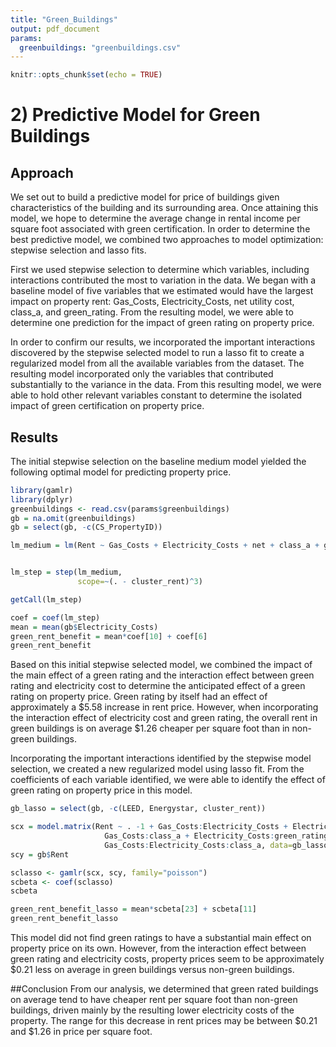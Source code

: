 ```yaml
---
title: "Green_Buildings"
output: pdf_document
params: 
  greenbuildings: "greenbuildings.csv"
---
```


```r
knitr::opts_chunk$set(echo = TRUE)
```


2) Predictive Model for Green Buildings
=================================
## Approach

We set out to build a predictive model for price of buildings given characteristics of the building and its surrounding area. Once attaining this model, we hope to determine the average change in rental income per square foot associated with green certification. In order to determine the best predictive model, we combined two approaches to model optimization: stepwise selection and lasso fits. 

First we used stepwise selection to determine which variables, including interactions contributed the most to variation in the data. We began with a baseline model of five variables that we estimated would have the largest impact on property rent: Gas_Costs, Electricity_Costs, net utility cost, class_a, and green_rating. From the resulting model, we were able to determine one prediction for the impact of green rating on property price. 

In order to confirm our results, we incorporated the important interactions discovered by the stepwise selected model to run a lasso fit to create a regularized model from all the available variables from the dataset. The resulting model incorporated only the variables that contributed substantially to the variance in the data. From this resulting model, we were able to hold other relevant variables constant to determine the isolated impact of green certification on property price. 

## Results

The initial stepwise selection on the baseline medium model yielded the following optimal model for predicting property price. 

```r
library(gamlr)
library(dplyr)
greenbuildings <- read.csv(params$greenbuildings)
gb = na.omit(greenbuildings)
gb = select(gb, -c(CS_PropertyID))

lm_medium = lm(Rent ~ Gas_Costs + Electricity_Costs + net + class_a + green_rating, data=gb)


lm_step = step(lm_medium, 
               scope=~(. - cluster_rent)^3)

getCall(lm_step)

coef = coef(lm_step)
mean = mean(gb$Electricity_Costs)
green_rent_benefit = mean*coef[10] + coef[6]
green_rent_benefit
```

Based on this initial stepwise selected model, we combined the impact of the main effect of a green rating and the interaction effect between green rating and electricity cost to determine the anticipated effect of a green rating on property price. Green rating by itself had an effect of approximately a $5.58 increase in rent price. However, when incorporating the interaction effect of electricity cost and green rating, the overall rent in green buildings is on average $1.26 cheaper per square foot than in non-green buildings. 

Incorporating the important interactions identified by the stepwise model selection, we created a new regularized model using lasso fit. From the coefficients of each variable identified, we were able to identify the effect of green rating on property price in this model.

```r

gb_lasso = select(gb, -c(LEED, Energystar, cluster_rent))

scx = model.matrix(Rent ~ . -1 + Gas_Costs:Electricity_Costs + Electricity_Costs:class_a + 
                     Gas_Costs:class_a + Electricity_Costs:green_rating + Electricity_Costs:net + 
                     Gas_Costs:Electricity_Costs:class_a, data=gb_lasso)
scy = gb$Rent 

sclasso <- gamlr(scx, scy, family="poisson")
scbeta <- coef(sclasso)
scbeta

green_rent_benefit_lasso = mean*scbeta[23] + scbeta[11]
green_rent_benefit_lasso
```

This model did not find green ratings to have a substantial main effect on property price on its own. However, from the interaction effect between green rating and electricity costs, property prices seem to be approximately $0.21 less on average in green buildings versus non-green buildings. 

##Conclusion
From our analysis, we determined that green rated buildings on average tend to have cheaper rent per square foot than non-green buildings, driven mainly by the resulting lower electricity costs of the property. The range for this decrease in rent prices may be between $0.21 and $1.26 in price per square foot. 
